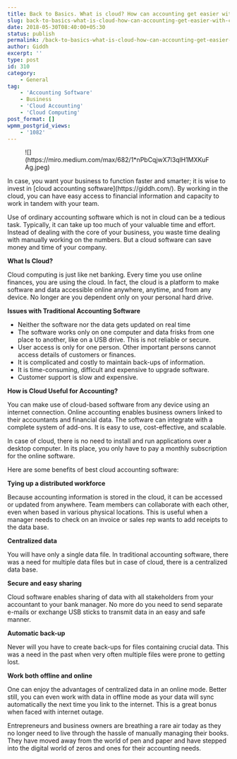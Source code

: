 ```yaml
---
title: Back to Basics. What is cloud? How can accounting get easier with cloud?
slug: back-to-basics-what-is-cloud-how-can-accounting-get-easier-with-cloud
date: 2018-05-30T08:40:00+05:30
status: publish
permalink: /back-to-basics-what-is-cloud-how-can-accounting-get-easier-with-cloud
author: Giddh
excerpt: ''
type: post
id: 310
category:
    - General
tag:
    - 'Accounting Software'
    - Business
    - 'Cloud Accounting'
    - 'Cloud Computing'
post_format: []
wpmm_postgrid_views:
    - '1082'
---
```

<div class="wp-block-image"><figure class="aligncenter size-large">![](https://miro.medium.com/max/682/1*nPbCqjwX7l3qlH1MXKuFAg.jpeg)</figure></div>In case, you want your business to function faster and smarter; it is wise to invest in [cloud accounting software](https://giddh.com/). By working in the cloud, you can have easy access to financial information and capacity to work in tandem with your team.

Use of ordinary accounting software which is not in cloud can be a tedious task. Typically, it can take up too much of your valuable time and effort. Instead of dealing with the core of your business, you waste time dealing with manually working on the numbers. But a cloud software can save money and time of your company.

**What Is Cloud?**

Cloud computing is just like net banking. Every time you use online finances, you are using the cloud. In fact, the cloud is a platform to make software and data accessible online anywhere, anytime, and from any device. No longer are you dependent only on your personal hard drive.

**Issues with Traditional Accounting Software**

- Neither the software nor the data gets updated on real time
- The software works only on one computer and data frisks from one place to another, like on a USB drive. This is not reliable or secure.
- User access is only for one person. Other important persons cannot access details of customers or finances.
- It is complicated and costly to maintain back-ups of information.
- It is time-consuming, difficult and expensive to upgrade software.
- Customer support is slow and expensive.

**How is Cloud Useful for Accounting?**

You can make use of cloud-based software from any device using an internet connection. Online accounting enables business owners linked to their accountants and financial data. The software can integrate with a complete system of add-ons. It is easy to use, cost-effective, and scalable.

In case of cloud, there is no need to install and run applications over a desktop computer. In its place, you only have to pay a monthly subscription for the online software.

Here are some benefits of best cloud accounting software:

**Tying up a distributed workforce**

Because accounting information is stored in the cloud, it can be accessed or updated from anywhere. Team members can collaborate with each other, even when based in various physical locations. This is useful when a manager needs to check on an invoice or sales rep wants to add receipts to the data base.

**Centralized data**

You will have only a single data file. In traditional accounting software, there was a need for multiple data files but in case of cloud, there is a centralized data base.

**Secure and easy sharing**

Cloud software enables sharing of data with all stakeholders from your accountant to your bank manager. No more do you need to send separate e-mails or exchange USB sticks to transmit data in an easy and safe manner.

**Automatic back-up**

Never will you have to create back-ups for files containing crucial data. This was a need in the past when very often multiple files were prone to getting lost.

**Work both offline and online**

One can enjoy the advantages of centralized data in an online mode. Better still, you can even work with data in offline mode as your data will sync automatically the next time you link to the internet. This is a great bonus when faced with internet outage.

Entrepreneurs and business owners are breathing a rare air today as they no longer need to live through the hassle of manually managing their books. They have moved away from the world of pen and paper and have stepped into the digital world of zeros and ones for their accounting needs.